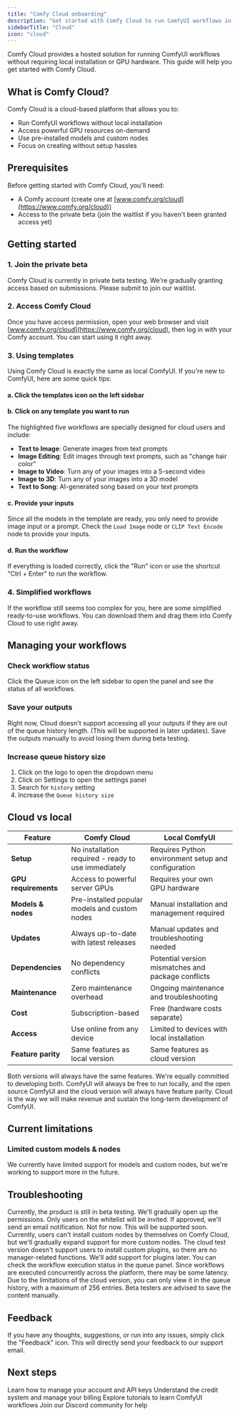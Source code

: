 ```yaml
---
title: "Comfy Cloud onboarding"
description: "Get started with Comfy Cloud to run ComfyUI workflows in the cloud without local installation"
sidebarTitle: "Cloud"
icon: "cloud"
---
```


Comfy Cloud provides a hosted solution for running ComfyUI workflows without requiring local installation or GPU hardware. This guide will help you get started with Comfy Cloud.

## What is Comfy Cloud?

Comfy Cloud is a cloud-based platform that allows you to:

- Run ComfyUI workflows without local installation
- Access powerful GPU resources on-demand
- Use pre-installed models and custom nodes
- Focus on creating without setup hassles

## Prerequisites

Before getting started with Comfy Cloud, you'll need:

- A Comfy account (create one at [www.comfy.org/cloud](https://www.comfy.org/cloud))
- Access to the private beta (join the waitlist if you haven't been granted access yet)

## Getting started

### 1. Join the private beta

Comfy Cloud is currently in private beta testing. We're gradually granting access based on submissions. Please submit to join our waitlist.

### 2. Access Comfy Cloud

Once you have access permission, open your web browser and visit [www.comfy.org/cloud](https://www.comfy.org/cloud), then log in with your Comfy account. You can start using it right away.

### 3. Using templates

Using Comfy Cloud is exactly the same as local ComfyUI. If you're new to ComfyUI, here are some quick tips:

#### a. Click the templates icon on the left sidebar

#### b. Click on any template you want to run

The highlighted five workflows are specially designed for cloud users and include:

- **Text to Image**: Generate images from text prompts
- **Image Editing**: Edit images through text prompts, such as "change hair color"
- **Image to Video**: Turn any of your images into a 5-second video
- **Image to 3D**: Turn any of your images into a 3D model
- **Text to Song**: AI-generated song based on your text prompts

#### c. Provide your inputs

Since all the models in the template are ready, you only need to provide image input or a prompt. Check the `Load Image` node or `CLIP Text Encode` node to provide your inputs.

#### d. Run the workflow

If everything is loaded correctly, click the "Run" icon or use the shortcut "Ctrl + Enter" to run the workflow.

### 4. Simplified workflows

If the workflow still seems too complex for you, here are some simplified ready-to-use workflows. You can download them and drag them into Comfy Cloud to use right away.

## Managing your workflows

### Check workflow status

Click the Queue icon on the left sidebar to open the panel and see the status of all workflows.

### Save your outputs

Right now, Cloud doesn't support accessing all your outputs if they are out of the queue history length. (This will be supported in later updates). Save the outputs manually to avoid losing them during beta testing.

### Increase queue history size

1. Click on the logo to open the dropdown menu
2. Click on Settings to open the settings panel
3. Search for `history` setting
4. Increase the `Queue history size`

## Cloud vs local

| Feature | Comfy Cloud | Local ComfyUI |
|---------|-------------|---------------|
| **Setup** | No installation required - ready to use immediately | Requires Python environment setup and configuration |
| **GPU requirements** | Access to powerful server GPUs | Requires your own GPU hardware |
| **Models & nodes** | Pre-installed popular models and custom nodes | Manual installation and management required |
| **Updates** | Always up-to-date with latest releases | Manual updates and troubleshooting needed |
| **Dependencies** | No dependency conflicts | Potential version mismatches and package conflicts |
| **Maintenance** | Zero maintenance overhead | Ongoing maintenance and troubleshooting |
| **Cost** | Subscription-based | Free (hardware costs separate) |
| **Access** | Use online from any device | Limited to devices with local installation |
| **Feature parity** | Same features as local version | Same features as cloud version |

Both versions will always have the same features. We're equally committed to developing both. ComfyUI will always be free to run locally, and the open source ComfyUI and the cloud version will always have feature parity. Cloud is the way we will make revenue and sustain the long-term development of ComfyUI.

## Current limitations

### Limited custom models & nodes

We currently have limited support for models and custom nodes, but we're working to support more in the future.

## Troubleshooting

<AccordionGroup>
  <Accordion title="Why can't I access Comfy Cloud?">
    Currently, the product is still in beta testing. We'll gradually open up the permissions. Only users on the whitelist will be invited. If approved, we'll send an email notification.
  </Accordion>

  <Accordion title="Can I upload my own models?">
    Not for now. This will be supported soon.
  </Accordion>

  <Accordion title="Can I install custom nodes?">
    Currently, users can't install custom nodes by themselves on Comfy Cloud, but we'll gradually expand support for more custom nodes.
  </Accordion>

  <Accordion title="Does the cloud test version have manager?">
    The cloud test version doesn't support users to install custom plugins, so there are no manager-related functions. We'll add support for plugins later.
  </Accordion>

  <Accordion title="How can I check the status of my running workflows?">
    You can check the workflow execution status in the queue panel. Since workflows are executed concurrently across the platform, there may be some latency.
  </Accordion>

  <Accordion title="How can I check the execution history?">
    Due to the limitations of the cloud version, you can only view it in the queue history, with a maximum of 256 entries. Beta testers are advised to save the content manually.
  </Accordion>
</AccordionGroup>

## Feedback

If you have any thoughts, suggestions, or run into any issues, simply click the "Feedback" icon. This will directly send your feedback to our support email.

## Next steps

<CardGroup cols={2}>
  <Card title="Account management" icon="user" href="/interface/user">
    Learn how to manage your account and API keys
  </Card>
  
  <Card title="Credits & billing" icon="credit-card" href="/interface/credits">
    Understand the credit system and manage your billing
  </Card>
  
  <Card title="Tutorials" icon="book" href="/tutorials/basic/text-to-image">
    Explore tutorials to learn ComfyUI workflows
  </Card>
  
  <Card title="Support" icon="life-ring" href="https://discord.com/invite/comfyorg">
    Join our Discord community for help
  </Card>
</CardGroup>
